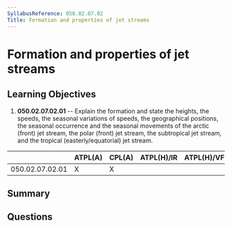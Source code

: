```yaml
---
SyllabusReference: 050.02.07.02
Title: Formation and properties of jet streams
---
```


# Formation and properties of jet streams

## Learning Objectives

1.  **050.02.07.02.01** -- Explain the formation and state the heights, the
    speeds, the seasonal variations of speeds, the geographical positions, the
    seasonal occurrence and the seasonal movements of the arctic (front) jet
    stream, the polar (front) jet stream, the subtropical jet stream, and the
    tropical (easterly/equatorial) jet stream.

|                 | ATPL(A) | CPL(A) | ATPL(H)/IR | ATPL(H)/VFR | CPL(H) | IR | CBIR(A) |
| --------------- | ------- | ------ | ---------- | ----------- | ------ | -- | ------- |
| 050.02.07.02.01 | X       | X      |            |             |        |    |         |

## Summary

## Questions

